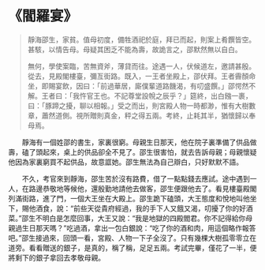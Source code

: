 # 《閻羅宴》

> 靜海邵生，家貧。值母初度，備牲酒祀於庭，拜已而起，則案上肴饌皆空。甚駭，以情告母。母疑其困乏不能為壽，故詭言之，邵默然無以自白。
>
> 無何，學使案臨，苦無資斧，薄貸而往。途遇一人，伏候道左，邀請甚殷。從去，見殿閣樓臺，彌亙街路。既入，一王者坐殿上，邵伏拜。王者霽顏命坐，即賜宴飲，因曰：「前過華居，廝僕輩道路饑渴，有叨盛饌。」邵愕然不解。王者曰：「我忤官王也。不記尊堂設帨之辰乎？」筵終，出白鏹一裹，曰：「豚蹄之擾，聊以相報。」受之而出，則宮殿人物一時都渺，惟有大樹數章，蕭然道側。視所贈則真金，秤之得五兩。考終，止耗其半，猶懷歸以奉母焉。

&emsp;&emsp;靜海有一個姓邵的書生，家裏很窮。母親生日那天，他在院子裏準備了供品做壽，磕了頭起來，桌上的供品卻全不見了。邵生很害怕，就去告訴母親；母親懷疑他因為家裏窮買不起供品，故意誆她。邵生無法為自己辯白，只好默默不語。

&emsp;&emsp;不久，考官來到靜海，邵生苦於沒有路費，借了一點點錢去應試。途中遇到一人，在路邊恭敬地等候他，還殷勤地請他去做客，邵生便跟他去了。看見樓臺殿閣列滿街路，進了門，一個大王坐在大殿上。邵生跪下磕頭，大王態度和悅地叫他坐下，賜他酒食，說：“前些天從貴府經過，我的手下人又餓又渴，叨擾了你的好酒菜。”邵生不明白是怎麼回事，大王又說：“我是地獄的四殿閻君。你不記得給你母親過生日那天嗎？”吃過酒，拿出一包白銀說：“吃了你的酒和肉，用這個略作報答吧。”邵生接過來，回頭一看，宮殿、人物一下子全沒了。只有幾棵大樹孤零零立在道旁。看看贈送的銀子，是真的，稱了稱，足足五兩。考試完畢，僅花了一半，便將剩下的銀子拿回去孝敬母親。
